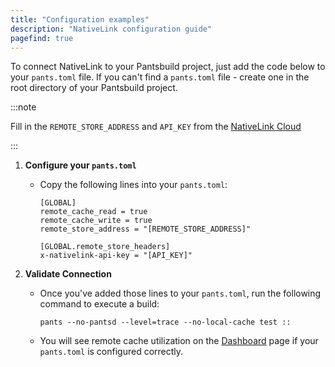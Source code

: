 ```yaml
---
title: "Configuration examples"
description: "NativeLink configuration guide"
pagefind: true
---
```


To connect NativeLink to your Pantsbuild project, just add the code below to your `pants.toml` file. If you can't find a `pants.toml` file - create one in the root directory of your Pantsbuild project.

:::note

Fill in the `REMOTE_STORE_ADDRESS` and `API_KEY` from the [NativeLink Cloud](https://app.nativelink.com)

:::

1. **Configure your `pants.toml`**
   - Copy the following lines into your `pants.toml`:
     ```
     [GLOBAL]
     remote_cache_read = true
     remote_cache_write = true
     remote_store_address = "[REMOTE_STORE_ADDRESS]"

     [GLOBAL.remote_store_headers]
     x-nativelink-api-key = "[API_KEY]"
     ```

2. **Validate Connection**
   - Once you've added those lines to your `pants.toml`, run the following command to execute a build:
     ```
     pants --no-pantsd --level=trace --no-local-cache test ::
     ```
   - You will see remote cache utilization on the [Dashboard](https://app.nativelink.com/dashboard) page if your `pants.toml` is configured correctly.
